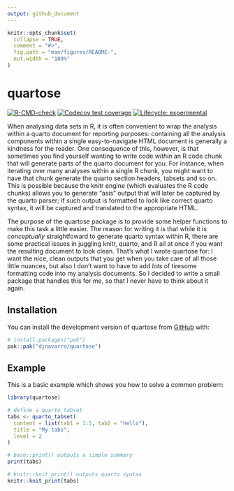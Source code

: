 ```yaml
---
output: github_document
---
```


<!-- README.md is generated from README.Rmd. Please edit that file -->

```r
knitr::opts_chunk$set(
  collapse = TRUE,
  comment = "#>",
  fig.path = "man/figures/README-",
  out.width = "100%"
)
```

# quartose

<!-- badges: start -->
[![R-CMD-check](https://github.com/djnavarro/quartose/actions/workflows/R-CMD-check.yaml/badge.svg)](https://github.com/djnavarro/quartose/actions/workflows/R-CMD-check.yaml)
[![Codecov test coverage](https://codecov.io/gh/djnavarro/quartose/graph/badge.svg)](https://app.codecov.io/gh/djnavarro/quartose)
[![Lifecycle: experimental](https://img.shields.io/badge/lifecycle-experimental-orange.svg)](https://lifecycle.r-lib.org/articles/stages.html#experimental)
<!-- badges: end -->

When analysing data sets in R, it is often convenient to wrap the analysis within a quarto document for reporting purposes: containing all the analysis components within a single easy-to-navigate HTML document is generally a kindness for the reader. One consequence of this, however, is that sometimes you find yourself wanting to write code *within* an R code chunk that will generate parts of the quarto document for you. For instance, when iterating over many analyses within a single R chunk, you might want to have that chunk generate the quarto section headers, tabsets and so on. This is possible because the knitr engine (which evaluates the R code chunks) allows you to generate "asis" output that will later be captured by the quarto parser; if such output is formatted to look like correct quarto syntax, it will be captured and translated to the appropriate HTML. 

The purpose of the quartose package is to provide some helper functions to make this task a little easier. The reason for writing it is that while it is *conceptually* straightfoward to generate quarto syntax within R, there are some practical issues in juggling knitr, quarto, and R all at once if you want the resulting document to look clean. That's what I wrote quartose for: I want the nice, clean outputs that you get when you take care of all those little nuances, but also I don't want to have to add *lots* of tiresome formatting code into my analysis documents. So I decided to write a small package that handles this for me, so that I never have to think about it again. 


## Installation

You can install the development version of quartose from [GitHub](https://github.com/) with:

``` r
# install.packages("pak")
pak::pak("djnavarro/quartose")
```

## Example

This is a basic example which shows you how to solve a common problem:

```r
library(quartose)

# define a quarto tabset
tabs <- quarto_tabset(
  content = list(tab1 = 1:5, tab2 = "hello"), 
  title = "My tabs", 
  level = 2
)

# base::print() outputs a simple summary
print(tabs)

# knitr::knit_print() outputs quarto syntax
knitr::knit_print(tabs)
```

